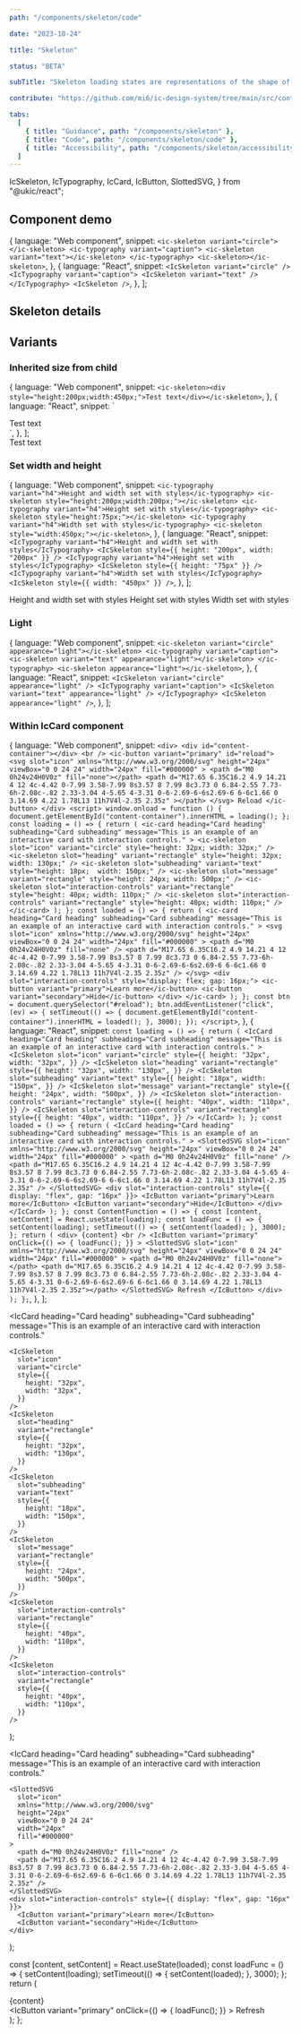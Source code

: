 ```yaml
---
path: "/components/skeleton/code"

date: "2023-10-24"

title: "Skeleton"

status: "BETA"

subTitle: "Skeleton loading states are representations of the shape of content that help inform users that a specific type of component is loading."

contribute: "https://github.com/mi6/ic-design-system/tree/main/src/content/structured/components/skeleton"

tabs:
  [
    { title: "Guidance", path: "/components/skeleton" },
    { title: "Code", path: "/components/skeleton/code" },
    { title: "Accessibility", path: "/components/skeleton/accessibility" },
  ]
---
```


  IcSkeleton,
  IcTypography,
  IcCard,
  IcButton,
  SlottedSVG,
} from "@ukic/react";

## Component demo

  {
    language: "Web component",
    snippet: `<ic-skeleton variant="circle"></ic-skeleton>
<ic-typography variant="caption">
  <ic-skeleton variant="text"></ic-skeleton>
</ic-typography>
<ic-skeleton></ic-skeleton>`,
  },
  {
    language: "React",
    snippet: `<IcSkeleton variant="circle" />
<IcTypography variant="caption">
  <IcSkeleton variant="text" />
</IcTypography>
<IcSkeleton />`,
  },
];

<ComponentPreview snippets={snippets}>
  <div style={{ display: "flex", flexDirection: "column", gap: "8px" }}>
    <IcSkeleton variant="circle" />
    <IcTypography variant="caption">
      <IcSkeleton variant="text" />
    </IcTypography>
    <IcSkeleton />
  </div>
</ComponentPreview>

## Skeleton details

<ComponentDetails component="ic-skeleton" />

## Variants

### Inherited size from child

  {
    language: "Web component",
    snippet: `<ic-skeleton><div style="height:200px;width:450px;">Test text</div></ic-skeleton>`,
  },
  {
    language: "React",
    snippet: `<IcSkeleton>
  <div style={{
  height: "200px",
  width: "450px"
  }}>Test text</div>
</IcSkeleton>`,
  },
];

<ComponentPreview snippets={snippetsInherited}>
  <IcSkeleton>
    <div
      style={{
        height: "200px",
        width: "450px",
      }}
    >
      Test text
    </div>
  </IcSkeleton>
</ComponentPreview>

### Set width and height

  {
    language: "Web component",
    snippet: `<ic-typography variant="h4">Height and width set with styles</ic-typography>
<ic-skeleton style="height:200px;width:200px;"></ic-skeleton>
<ic-typography variant="h4">Height set with styles</ic-typography>
<ic-skeleton style="height:75px;"></ic-skeleton>
<ic-typography variant="h4">Width set with styles</ic-typography>
<ic-skeleton style="width:450px;"></ic-skeleton>`,
  },
  {
    language: "React",
    snippet: `<IcTypography variant="h4">Height and width set with styles</IcTypography>
<IcSkeleton style={{
height: "200px",
width: "200px"
}} />
<IcTypography variant="h4">Height set with styles</IcTypography>
<IcSkeleton style={{
  height: "75px"
}} />
<IcTypography variant="h4">Width set with styles</IcTypography>
<IcSkeleton style={{
  width: "450px"
}} />`,
  },
];

<ComponentPreview snippets={snippetsSetWidthAndHeight}>
  <div style={{ display: "flex", flexDirection: "column", gap: "8px" }}>
    <IcTypography variant="h4">Height and width set with styles</IcTypography>
    <IcSkeleton
      style={{
        height: "200px",
        width: "200px",
      }}
    />
    <IcTypography variant="h4">Height set with styles</IcTypography>
    <IcSkeleton
      style={{
        height: "75px",
      }}
    />
    <IcTypography variant="h4">Width set with styles</IcTypography>
    <IcSkeleton
      style={{
        width: "450px",
      }}
    />
  </div>
</ComponentPreview>

### Light

  {
    language: "Web component",
    snippet: `<ic-skeleton variant="circle" appearance="light"></ic-skeleton>
<ic-typography variant="caption">
  <ic-skeleton variant="text" appearance="light"></ic-skeleton>
</ic-typography>
<ic-skeleton appearance="light"></ic-skeleton>`,
  },
  {
    language: "React",
    snippet: `<IcSkeleton variant="circle" appearance="light" />
<IcTypography variant="caption">
  <IcSkeleton variant="text" appearance="light" />
</IcTypography>
<IcSkeleton appearance="light" />`,
  },
];

<ComponentPreview snippets={snippetsLight}>
  <div style={{ display: "flex", flexDirection: "column", gap: "8px" }}>
    <IcSkeleton variant="circle" appearance="light" />
    <IcTypography variant="caption">
      <IcSkeleton variant="text" appearance="light" />
    </IcTypography>
    <IcSkeleton appearance="light" />
  </div>
</ComponentPreview>

### Within IcCard component

  {
    language: "Web component",
    snippet: `<div>
      <div id="content-container"></div>
      <br />
      <ic-button variant="primary" id="reload">
        <svg
          slot="icon"
          xmlns="http://www.w3.org/2000/svg"
          height="24px"
          viewBox="0 0 24 24"
          width="24px"
          fill="#000000"
        >
          <path d="M0 0h24v24H0V0z" fill="none"></path>
          <path
            d="M17.65 6.35C16.2 4.9 14.21 4 12 4c-4.42 0-7.99 3.58-7.99 8s3.57 8 7.99 8c3.73 0 6.84-2.55 7.73-6h-2.08c-.82 2.33-3.04 4-5.65 4-3.31 0-6-2.69-6-6s2.69-6 6-6c1.66 0 3.14.69 4.22 1.78L13 11h7V4l-2.35 2.35z"
          ></path>
        </svg>
        Reload
      </ic-button>
    </div>
    <script>
     window.onload = function () {
        document.getElementById("content-container").innerHTML = loading();
      };
   const loading = () => {
        return (
          <ic-card
            heading="Card heading"
            subheading="Card subheading"
            message="This is an example of an interactive card with interaction controls."
          >
            <ic-skeleton
              slot="icon"
              variant="circle"
              style="height: 32px; width: 32px;"
            />
            <ic-skeleton
              slot="heading"
              variant="rectangle"
              style="height: 32px; width: 130px;"
            />
            <ic-skeleton
              slot="subheading"
              variant="text"
              style="height: 18px;  width: 150px;"
            />
            <ic-skeleton
              slot="message"
              variant="rectangle"
              style="height: 24px; width: 500px;"
            />
            <ic-skeleton
              slot="interaction-controls"
              variant="rectangle"
              style="height: 40px; width: 110px;"
            />
            <ic-skeleton
              slot="interaction-controls"
              variant="rectangle"
              style="height: 40px; width: 110px;"
            />
          </ic-card>
        );
      };
const loaded = () => {
        return (
          <ic-card
            heading="Card heading"
            subheading="Card subheading"
            message="This is an example of an interactive card with interaction controls."
          >
            <svg
              slot="icon"
              xmlns="http://www.w3.org/2000/svg"
              height="24px"
              viewBox="0 0 24 24"
              width="24px"
              fill="#000000"
            >
              <path d="M0 0h24v24H0V0z" fill="none" />
              <path d="M17.65 6.35C16.2 4.9 14.21 4 12 4c-4.42 0-7.99 3.58-7.99 8s3.57 8 7.99 8c3.73 0 6.84-2.55 7.73-6h-2.08c-.82 2.33-3.04 4-5.65 4-3.31 0-6-2.69-6-6s2.69-6 6-6c1.66 0 3.14.69 4.22 1.78L13 11h7V4l-2.35 2.35z" />
            </svg>
            <div slot="interaction-controls" style="display: flex; gap: 16px;">
              <ic-button variant="primary">Learn more</ic-button>
              <ic-button variant="secondary">Hide</ic-button>
            </div>
          </ic-card>
        );
      };
  const btn = document.querySelector("#reload");
      btn.addEventListener("click", (ev) => {
        setTimeout(() => {
          document.getElementById("content-container").innerHTML = loaded();
        }, 3000);
      });
</script>`,
  },
  {
    language: "React",
    snippet: `const loading = () => {
  return (
    <IcCard
      heading="Card heading"
      subheading="Card subheading"
      message="This is an example of an interactive card with interaction controls."
    >
      <IcSkeleton
        slot="icon"
        variant="circle"
        style={{
          height: "32px",
          width: "32px",
        }}
      />
      <IcSkeleton
        slot="heading"
        variant="rectangle"
        style={{
          height: "32px",
          width: "130px",
        }}
      />
      <IcSkeleton
        slot="subheading"
        variant="text"
        style={{
          height: "18px",
          width: "150px",
        }}
      />
      <IcSkeleton
        slot="message"
        variant="rectangle"
        style={{
          height: "24px",
          width: "500px",
        }}
      />
      <IcSkeleton
        slot="interaction-controls"
        variant="rectangle"
        style={{
          height: "40px",
          width: "110px",
        }}
      />
      <IcSkeleton
        slot="interaction-controls"
        variant="rectangle"
        style={{
          height: "40px",
          width: "110px",
        }}
      />
    </IcCard>
  );
};
const loaded = () => {
  return (
    <IcCard
      heading="Card heading"
      subheading="Card subheading"
      message="This is an example of an interactive card with interaction controls."
    >
      <SlottedSVG
        slot="icon"
        xmlns="http://www.w3.org/2000/svg"
        height="24px"
        viewBox="0 0 24 24"
        width="24px"
        fill="#000000"
      >
        <path d="M0 0h24v24H0V0z" fill="none" />
        <path d="M17.65 6.35C16.2 4.9 14.21 4 12 4c-4.42 0-7.99 3.58-7.99 8s3.57 8 7.99 8c3.73 0 6.84-2.55 7.73-6h-2.08c-.82 2.33-3.04 4-5.65 4-3.31 0-6-2.69-6-6s2.69-6 6-6c1.66 0 3.14.69 4.22 1.78L13 11h7V4l-2.35 2.35z" />
      </SlottedSVG>
      <div slot="interaction-controls" style={{ display: "flex", gap: "16px" }}>
        <IcButton variant="primary">Learn more</IcButton>
        <IcButton variant="secondary">Hide</IcButton>
      </div>
    </IcCard>
  );
};
 const ContentFunction = () => {
  const [content, setContent] = React.useState(loading);
  const loadFunc = () => {
    setContent(loading);
    setTimeout(() => {
      setContent(loaded);
    }, 3000);
  };
  return (
    <div>
      {content}
      <br />
      <IcButton
        variant="primary"
        onClick={() => {
          loadFunc();
        }}
      >
        <SlottedSVG
          slot="icon"
          xmlns="http://www.w3.org/2000/svg"
          height="24px"
          viewBox="0 0 24 24"
          width="24px"
          fill="#000000"
        >
          <path d="M0 0h24v24H0V0z" fill="none"></path>
          <path d="M17.65 6.35C16.2 4.9 14.21 4 12 4c-4.42 0-7.99 3.58-7.99 8s3.57 8 7.99 8c3.73 0 6.84-2.55 7.73-6h-2.08c-.82 2.33-3.04 4-5.65 4-3.31 0-6-2.69-6-6s2.69-6 6-6c1.66 0 3.14.69 4.22 1.78L13 11h7V4l-2.35 2.35z"></path>
        </SlottedSVG>
        Refresh
      </IcButton>
    </div>
  );
};`,
  },
];

  <IcCard
    heading="Card heading"
    subheading="Card subheading"
    message="This is an example of an interactive card with interaction controls."
  >
    <IcSkeleton
      slot="icon"
      variant="circle"
      style={{
        height: "32px",
        width: "32px",
      }}
    />
    <IcSkeleton
      slot="heading"
      variant="rectangle"
      style={{
        height: "32px",
        width: "130px",
      }}
    />
    <IcSkeleton
      slot="subheading"
      variant="text"
      style={{
        height: "18px",
        width: "150px",
      }}
    />
    <IcSkeleton
      slot="message"
      variant="rectangle"
      style={{
        height: "24px",
        width: "500px",
      }}
    />
    <IcSkeleton
      slot="interaction-controls"
      variant="rectangle"
      style={{
        height: "40px",
        width: "110px",
      }}
    />
    <IcSkeleton
      slot="interaction-controls"
      variant="rectangle"
      style={{
        height: "40px",
        width: "110px",
      }}
    />
  </IcCard>
);

  <IcCard
    heading="Card heading"
    subheading="Card subheading"
    message="This is an example of an interactive card with interaction controls."
  >
    <SlottedSVG
      slot="icon"
      xmlns="http://www.w3.org/2000/svg"
      height="24px"
      viewBox="0 0 24 24"
      width="24px"
      fill="#000000"
    >
      <path d="M0 0h24v24H0V0z" fill="none" />
      <path d="M17.65 6.35C16.2 4.9 14.21 4 12 4c-4.42 0-7.99 3.58-7.99 8s3.57 8 7.99 8c3.73 0 6.84-2.55 7.73-6h-2.08c-.82 2.33-3.04 4-5.65 4-3.31 0-6-2.69-6-6s2.69-6 6-6c1.66 0 3.14.69 4.22 1.78L13 11h7V4l-2.35 2.35z" />
    </SlottedSVG>
    <div slot="interaction-controls" style={{ display: "flex", gap: "16px" }}>
      <IcButton variant="primary">Learn more</IcButton>
      <IcButton variant="secondary">Hide</IcButton>
    </div>
  </IcCard>
);

  const [content, setContent] = React.useState(loaded);
  const loadFunc = () => {
    setContent(loading);
    setTimeout(() => {
      setContent(loaded);
    }, 3000);
  };
  return (
    <div>
      {content}
      <br />
      <IcButton
        variant="primary"
        onClick={() => {
          loadFunc();
        }}
      >
        <SlottedSVG
          slot="icon"
          xmlns="http://www.w3.org/2000/svg"
          height="24px"
          viewBox="0 0 24 24"
          width="24px"
          fill="#000000"
        >
          <path d="M0 0h24v24H0V0z" fill="none" />
          <path d="M17.65 6.35C16.2 4.9 14.21 4 12 4c-4.42 0-7.99 3.58-7.99 8s3.57 8 7.99 8c3.73 0 6.84-2.55 7.73-6h-2.08c-.82 2.33-3.04 4-5.65 4-3.31 0-6-2.69-6-6s2.69-6 6-6c1.66 0 3.14.69 4.22 1.78L13 11h7V4l-2.35 2.35z" />
        </SlottedSVG>
        Refresh
      </IcButton>
    </div>
  );
};

<ComponentPreview snippets={snippetsInCard}>
  <ContentFunction />
</ComponentPreview>
